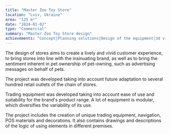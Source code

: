 ```yaml
---
title: "Master Zoo Toy Store"
location: "Lviv, Ukraine"
area: "125 m²"
date: "2024-01-02"
type: "Commercial"
summary: "Master Zoo Toy Store design"
achievements: "Concept|Planning solutions|Design of the equipment|3d visualization|Drawings|Visual communication|Specification of materials and equipment"
---
```


The design of stores aims to create a lively and vivid customer experience, to bring stores into line with the insinuating brand, as well as to bring the sentiment inherent in pet ownership of pet-owning, such as advertising messages on behalf of pets.

The project was developed taking into account future adaptation to several hundred retail outlets of the chain of stores.

Trading equipment was developed taking into account ease of use and suitability for the brand's product range. A lot of equipment is modular, which diversifies the variability of its use.

The project includes the creation of unique trading equipment, navigation, POS materials and decorations. It also contains drawings and descriptions of the logic of using elements in different premises.
